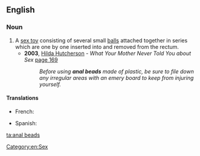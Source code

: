 ==English==
{{wikipedia}}

===Noun===
{{infl|en|noun|head=[[anal]] [[beads]]}} {{pluralonly}}

# A [[sex toy]] consisting of several small [[ball]]s attached together in series which are one by one inserted into and removed from the rectum.
#*'''2003''', [[w:Hilda Hutcherson|Hilda Hutcherson]] - ''What Your Mother Never Told You about Sex'' [http://books.google.co.uk/books?id=xu8tb2o66iIC&pg=PA169&dq=%22using+anal+beads%22&sig=sbIR1VaGAj9DLLaIymgTNwzDSLo page 169]
#*:''Before using '''anal beads''' made of plastic, be sure to file down any irregular areas with an emery board to keep from injuring yourself.''

====Translations====
{{trans-top}}
*French: {{t-|fr|chapelet Thaï|m}}
{{trans-mid}}
* Spanish: {{t|es|cuentas anales|f}}
{{trans-bottom}}

[[Category:en:Sex]]

[[ta:anal beads]]
